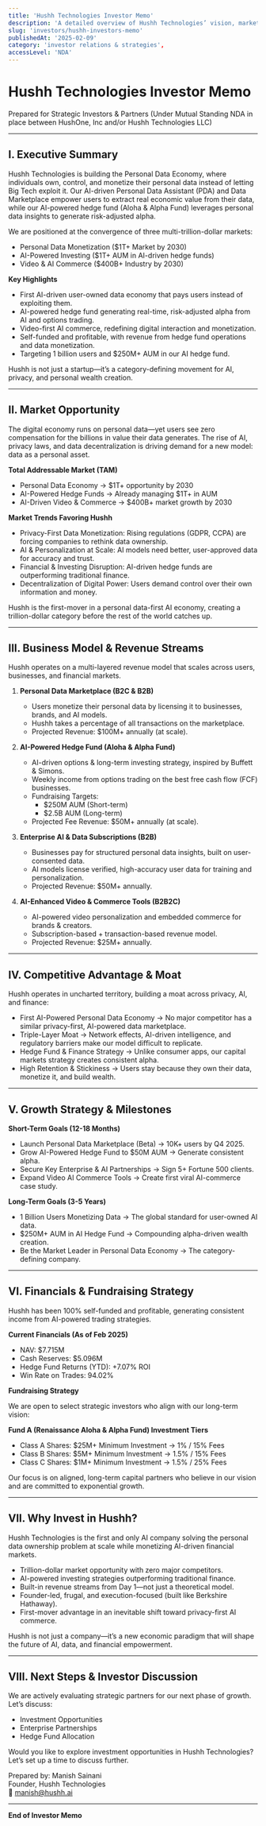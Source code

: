 ```yaml
---
title: 'Hushh Technologies Investor Memo'
description: 'A detailed overview of Hushh Technologies’ vision, market opportunity, revenue model, and growth strategy.'
slug: 'investors/hushh-investors-memo'
publishedAt: '2025-02-09'
category: 'investor relations & strategies',
accessLevel: 'NDA'
---
```


# Hushh Technologies Investor Memo

Prepared for Strategic Investors & Partners (Under Mutual Standing NDA in place between HushOne, Inc and/or Hushh Technologies LLC)

---

## I. Executive Summary

Hushh Technologies is building the Personal Data Economy, where individuals own, control, and monetize their personal data instead of letting Big Tech exploit it. Our AI-driven Personal Data Assistant (PDA) and Data Marketplace empower users to extract real economic value from their data, while our AI-powered hedge fund (Aloha & Alpha Fund) leverages personal data insights to generate risk-adjusted alpha.

We are positioned at the convergence of three multi-trillion-dollar markets:

- Personal Data Monetization ($1T+ Market by 2030)
- AI-Powered Investing ($1T+ AUM in AI-driven hedge funds)
- Video & AI Commerce ($400B+ Industry by 2030)

**Key Highlights**

- First AI-driven user-owned data economy that pays users instead of exploiting them.
- AI-powered hedge fund generating real-time, risk-adjusted alpha from AI and options trading.
- Video-first AI commerce, redefining digital interaction and monetization.
- Self-funded and profitable, with revenue from hedge fund operations and data monetization.
- Targeting 1 billion users and $250M+ AUM in our AI hedge fund.

Hushh is not just a startup—it’s a category-defining movement for AI, privacy, and personal wealth creation.

---

## II. Market Opportunity

The digital economy runs on personal data—yet users see zero compensation for the billions in value their data generates. The rise of AI, privacy laws, and data decentralization is driving demand for a new model: data as a personal asset.

**Total Addressable Market (TAM)**

- Personal Data Economy → $1T+ opportunity by 2030
- AI-Powered Hedge Funds → Already managing $1T+ in AUM
- AI-Driven Video & Commerce → $400B+ market growth by 2030

**Market Trends Favoring Hushh**

- Privacy-First Data Monetization: Rising regulations (GDPR, CCPA) are forcing companies to rethink data ownership.
- AI & Personalization at Scale: AI models need better, user-approved data for accuracy and trust.
- Financial & Investing Disruption: AI-driven hedge funds are outperforming traditional finance.
- Decentralization of Digital Power: Users demand control over their own information and money.

Hushh is the first-mover in a personal data-first AI economy, creating a trillion-dollar category before the rest of the world catches up.

---

## III. Business Model & Revenue Streams

Hushh operates on a multi-layered revenue model that scales across users, businesses, and financial markets.

1. **Personal Data Marketplace (B2C & B2B)**
   - Users monetize their personal data by licensing it to businesses, brands, and AI models.
   - Hushh takes a percentage of all transactions on the marketplace.
   - Projected Revenue: $100M+ annually (at scale).

2. **AI-Powered Hedge Fund (Aloha & Alpha Fund)**
   - AI-driven options & long-term investing strategy, inspired by Buffett & Simons.
   - Weekly income from options trading on the best free cash flow (FCF) businesses.
   - Fundraising Targets:
     - $250M AUM (Short-term)
     - $2.5B AUM (Long-term)
   - Projected Fee Revenue: $50M+ annually (at scale).

3. **Enterprise AI & Data Subscriptions (B2B)**
   - Businesses pay for structured personal data insights, built on user-consented data.
   - AI models license verified, high-accuracy user data for training and personalization.
   - Projected Revenue: $50M+ annually.

4. **AI-Enhanced Video & Commerce Tools (B2B2C)**
   - AI-powered video personalization and embedded commerce for brands & creators.
   - Subscription-based + transaction-based revenue model.
   - Projected Revenue: $25M+ annually.

---

## IV. Competitive Advantage & Moat

Hushh operates in uncharted territory, building a moat across privacy, AI, and finance:

- First AI-Powered Personal Data Economy → No major competitor has a similar privacy-first, AI-powered data marketplace.
- Triple-Layer Moat → Network effects, AI-driven intelligence, and regulatory barriers make our model difficult to replicate.
- Hedge Fund & Finance Strategy → Unlike consumer apps, our capital markets strategy creates consistent alpha.
- High Retention & Stickiness → Users stay because they own their data, monetize it, and build wealth.

---

## V. Growth Strategy & Milestones

**Short-Term Goals (12-18 Months)**

- Launch Personal Data Marketplace (Beta) → 10K+ users by Q4 2025.
- Grow AI-Powered Hedge Fund to $50M AUM → Generate consistent alpha.
- Secure Key Enterprise & AI Partnerships → Sign 5+ Fortune 500 clients.
- Expand Video AI Commerce Tools → Create first viral AI-commerce case study.

**Long-Term Goals (3-5 Years)**

- 1 Billion Users Monetizing Data → The global standard for user-owned AI data.
- $250M+ AUM in AI Hedge Fund → Compounding alpha-driven wealth creation.
- Be the Market Leader in Personal Data Economy → The category-defining company.

---

## VI. Financials & Fundraising Strategy

Hushh has been 100% self-funded and profitable, generating consistent income from AI-powered trading strategies.

**Current Financials (As of Feb 2025)**

- NAV: $7.715M
- Cash Reserves: $5.096M
- Hedge Fund Returns (YTD): +7.07% ROI
- Win Rate on Trades: 94.02%

**Fundraising Strategy**

We are open to select strategic investors who align with our long-term vision:

**Fund A (Renaissance Aloha & Alpha Fund) Investment Tiers**

- Class A Shares: $25M+ Minimum Investment → 1% / 15% Fees
- Class B Shares: $5M+ Minimum Investment → 1.5% / 15% Fees
- Class C Shares: $1M+ Minimum Investment → 1.5% / 25% Fees

Our focus is on aligned, long-term capital partners who believe in our vision and are committed to exponential growth.

---

## VII. Why Invest in Hushh?

Hushh Technologies is the first and only AI company solving the personal data ownership problem at scale while monetizing AI-driven financial markets.

- Trillion-dollar market opportunity with zero major competitors.
- AI-powered investing strategies outperforming traditional finance.
- Built-in revenue streams from Day 1—not just a theoretical model.
- Founder-led, frugal, and execution-focused (built like Berkshire Hathaway).
- First-mover advantage in an inevitable shift toward privacy-first AI commerce.

Hushh is not just a company—it’s a new economic paradigm that will shape the future of AI, data, and financial empowerment.

---

## VIII. Next Steps & Investor Discussion

We are actively evaluating strategic partners for our next phase of growth. Let’s discuss:

- Investment Opportunities
- Enterprise Partnerships
- Hedge Fund Allocation

Would you like to explore investment opportunities in Hushh Technologies? Let’s set up a time to discuss further.

Prepared by: Manish Sainani  
Founder, Hushh Technologies  
📩 manish@hushh.ai

---

**End of Investor Memo**